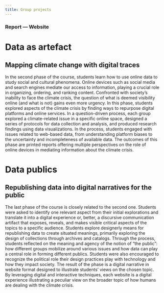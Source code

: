 ```yaml
---
title: Group projects
---
```


### Report — Website
# Data as artefact
## Mapping climate change with digital traces
In the second phase of the course, students learn how to use online data to study social and cultural phenomena. Online devices such as social media and search engines mediate our access to information, playing a crucial role in organizing, ordering, and ranking content. Confronted with society’s inability to face the climate crisis, the question of what is deemed visibility online (and what is not) gains even more urgency. In this phase, students explored aspects of the climate crisis by finding ways to repurpose digital platforms and online services. 
In a question-driven process, each group explored a climate-related issue in a specific online space, designed a series of protocols for data collection and analysis, and produced research findings using data visualizations. In the process, students engaged with issues related to web-based data, from understanding platform biases to the uncertainty and incompleteness of available data. 
The outcomes of this phase are printed reports offering multiple perspectives on the role of online devices in mediating information about the climate crisis. 

# Data publics
## Republishing data into digital narratives for the public
The last phase of the course is closely related to the second one. Students were asked to identify one relevant aspect from their initial explorations and translate it into a digital experience or, better, a discursive communication artifact that exposes, reveals, and makes visible critical aspects of the topics to a specific audience. Students explore designerly means for republishing data to create situated meanings, primarily exploring the design of collections through archives and catalogs.
Through the process, students reflected on the meaning and agency of the notion of “the public”: how different groups mobilize around various issues and how data can play a central role in forming different publics. Students were also encouraged to recognize the political role their design practices play with technology and how they impact society.
The result of the phase is a digital narrative in website format designed to illustrate students’ views on the chosen topic. By leveraging digital and interactive techniques, each website is a digital experience illustrating a peculiar view on the broader topic of how humans are dealing with the climate crisis. 

